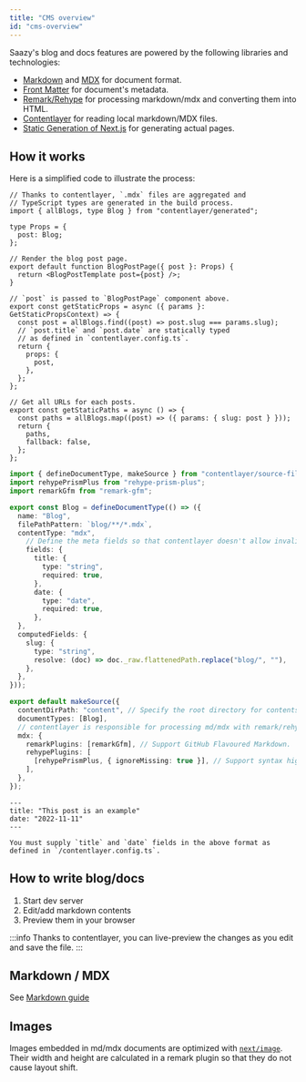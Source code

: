```yaml
---
title: "CMS overview"
id: "cms-overview"
---
```


Saazy's blog and docs features are powered by the following libraries and technologies:

- [Markdown](https://docs.github.com/en/get-started/writing-on-github/getting-started-with-writing-and-formatting-on-github/basic-writing-and-formatting-syntax) and [MDX](https://mdxjs.com/) for document format.
- [Front Matter](https://jekyllrb.com/docs/front-matter/) for document's metadata.
- [Remark/Rehype](https://remark.js.org/) for processing markdown/mdx and converting them into HTML.
- [Contentlayer](https://www.contentlayer.dev) for reading local markdown/MDX files.
- [Static Generation of Next.js](https://nextjs.org/docs/basic-features/pages#static-generation) for generating actual pages.

## How it works

Here is a simplified code to illustrate the process:

```tsx:/pages/blog/[slug].tsx
// Thanks to contentlayer, `.mdx` files are aggregated and
// TypeScript types are generated in the build process.
import { allBlogs, type Blog } from "contentlayer/generated";

type Props = {
  post: Blog;
};

// Render the blog post page.
export default function BlogPostPage({ post }: Props) {
  return <BlogPostTemplate post={post} />;
}

// `post` is passed to `BlogPostPage` component above.
export const getStaticProps = async ({ params }: GetStaticPropsContext) => {
  const post = allBlogs.find((post) => post.slug === params.slug);
  // `post.title` and `post.date` are statically typed
  // as defined in `contentlayer.config.ts`.
  return {
    props: {
      post,
    },
  };
};

// Get all URLs for each posts.
export const getStaticPaths = async () => {
  const paths = allBlogs.map((post) => ({ params: { slug: post } }));
  return {
    paths,
    fallback: false,
  };
};
```

```ts:/contentlayer.config.ts
import { defineDocumentType, makeSource } from "contentlayer/source-files";
import rehypePrismPlus from "rehype-prism-plus";
import remarkGfm from "remark-gfm";

export const Blog = defineDocumentType(() => ({
  name: "Blog",
  filePathPattern: `blog/**/*.mdx`,
  contentType: "mdx",
    // Define the meta fields so that contentlayer doesn't allow invalid documents.
    fields: {
      title: {
        type: "string",
        required: true,
      },
      date: {
        type: "date",
        required: true,
      },
  },
  computedFields: {
    slug: {
      type: "string",
      resolve: (doc) => doc._raw.flattenedPath.replace("blog/", ""),
    },
  },
}));

export default makeSource({
  contentDirPath: "content", // Specify the root directory for contents.
  documentTypes: [Blog],
  // contentlayer is responsible for processing md/mdx with remark/rehype plugins.
  mdx: {
    remarkPlugins: [remarkGfm], // Support GitHub Flavoured Markdown.
    rehypePlugins: [
      [rehypePrismPlus, { ignoreMissing: true }], // Support syntax highlight by Prism.
    ],
  },
});
```

```md:/content/blog/example.mdx
---
title: "This post is an example"
date: "2022-11-11"
---

You must supply `title` and `date` fields in the above format as defined in `/contentlayer.config.ts`.
```

## How to write blog/docs

1. Start dev server
1. Edit/add markdown contents
1. Preview them in your browser

:::info
Thanks to contentlayer, you can live-preview the changes as you edit and save the file.
:::

## Markdown / MDX

See [Markdown guide](/docs/cms/markdown)

## Images

Images embedded in md/mdx documents are optimized with [`next/image`](https://nextjs.org/docs/api-reference/next/image). Their width and height are calculated in a remark plugin so that they do not cause layout shift.
